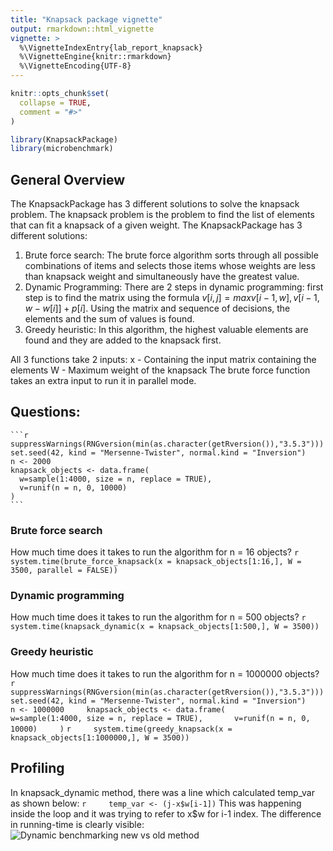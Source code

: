 ```yaml
---
title: "Knapsack package vignette"
output: rmarkdown::html_vignette
vignette: >
  %\VignetteIndexEntry{lab_report_knapsack}
  %\VignetteEngine{knitr::rmarkdown}
  %\VignetteEncoding{UTF-8}
---
```


```r
knitr::opts_chunk$set(
  collapse = TRUE,
  comment = "#>"
)
```

```r
library(KnapsackPackage)
library(microbenchmark)
```
## General Overview
The KnapsackPackage has 3 different solutions to solve the knapsack problem. 
The knapsack problem is the problem to find the list of elements that can fit a
knapsack of a given weight.
The KnapsackPackage has 3 different solutions:

1. Brute force search: The brute force algorithm sorts through all possible 
combinations of items and selects those items whose weights are less than 
knapsack weight and simultaneously have the greatest value.
2. Dynamic Programming: There are 2 steps in dynamic programming: first step is 
to find the matrix using the formula
$v[i,j] = max{v[i-1, w], v[i-1,w-w[i]]+p[i]}$. Using the matrix and sequence of 
decisions, the elements and the sum of values is found.
3. Greedy heuristic: In this algorithm, the highest valuable elements are found 
and they are added to the knapsack first.

All 3 functions take 2 inputs:
x - Containing the input matrix containing the elements
W - Maximum weight of the knapsack
The brute force function takes an extra input to run it in parallel mode.

## Questions:
    ```r
    suppressWarnings(RNGversion(min(as.character(getRversion()),"3.5.3")))
    set.seed(42, kind = "Mersenne-Twister", normal.kind = "Inversion")
    n <- 2000
    knapsack_objects <- data.frame(
      w=sample(1:4000, size = n, replace = TRUE),
      v=runif(n = n, 0, 10000)
    )
    ```
### Brute force search

How much time does it takes to run the algorithm for n = 16 objects?
    ```r
    system.time(brute_force_knapsack(x = knapsack_objects[1:16,], W = 3500, parallel = FALSE))
    ```

### Dynamic programming

How much time does it takes to run the algorithm for n = 500 objects?
    ```r
    system.time(knapsack_dynamic(x = knapsack_objects[1:500,], W = 3500))
    ```

### Greedy heuristic

How much time does it takes to run the algorithm for n = 1000000 objects?
    ```r
    suppressWarnings(RNGversion(min(as.character(getRversion()),"3.5.3")))
    set.seed(42, kind = "Mersenne-Twister", normal.kind = "Inversion")
    n <- 1000000
    knapsack_objects <- data.frame(
      w=sample(1:4000, size = n, replace = TRUE),
      v=runif(n = n, 0, 10000)
    )
    ```
    ```r
    system.time(greedy_knapsack(x = knapsack_objects[1:1000000,], W = 3500))
    ```

## Profiling
In knapsack_dynamic method, there was a line which calculated temp_var as shown 
below:
    ```r
    temp_var <- (j-x$w[i-1])	
    ```
This was happening inside the loop and it was trying to refer to x$w for i-1 
index. The difference in running-time is clearly visible:
![Dynamic benchmarking new vs old method](https://raw.githubusercontent.com/ash-rulz/KnapsackPackage/blob/main/pics/Dynamic.png)